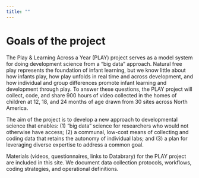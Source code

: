 ```yaml
---
title: ""
---
```


# Goals of the project

The Play & Learning Across a Year (PLAY) project serves as a model system for doing development science from a “big data” approach. 
Natural free play represents the foundation of infant learning, but we know little about how infants play, how play unfolds in real time and across development, and how individual and group differences promote infant learning and development through play. 
To answer these questions, the PLAY project will collect, code, and share 900 hours of video collected in the homes of children at 12, 18, and 24 months of age drawn from 30 sites across North America.

The aim of the project is to develop a new approach to developmental science that enables: (1) “big data“ science for researchers who would not otherwise have access; (2) a communal, low-cost means of collecting and coding data that retains the autonomy of individual labs; and (3) a plan for leveraging diverse expertise to address a common goal.

Materials (videos, questionnaires, links to Databrary) for the PLAY project are included in this site.
We document data collection protocols, workflows, coding strategies, and operational definitions.